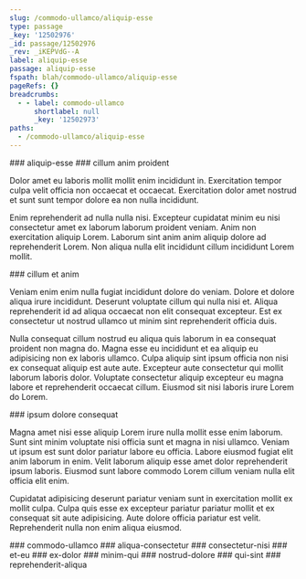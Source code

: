 ```yaml
---
slug: /commodo-ullamco/aliquip-esse
type: passage
_key: '12502976'
_id: passage/12502976
_rev: _iKEPVdG--A
label: aliquip-esse
passage: aliquip-esse
fspath: blah/commodo-ullamco/aliquip-esse
pageRefs: {}
breadcrumbs:
  - - label: commodo-ullamco
      shortlabel: null
      _key: '12502973'
paths:
  - /commodo-ullamco/aliquip-esse
---
```


<NuggetArea>
<Passage slug="/commodo-ullamco/aliquip-esse" type="passage" _key="12502976" _id="passage/12502976" _rev="_iKEPVdG--A" label="aliquip-esse" passage="aliquip-esse" fspath="blah/commodo-ullamco/aliquip-esse" paths="/commodo-ullamco/aliquip-esse">
<NuggetBody>
### aliquip-esse

</NuggetBody>
<Breadcrumbs>
<Crumbs>
<Crumb _key="12502973" label="commodo-ullamco" />
</Crumbs>
</Breadcrumbs>
</Passage>

<NuggetsInbound>
</NuggetsInbound>
<NuggetsOutbound>
<Nugget direction="outbound" type="nugget" _key="3e30b2aa-ff86-4ee6-b9cd-5b1e85524e6f" _id="nugget/3e30b2aa-ff86-4ee6-b9cd-5b1e85524e6f" _rev="_iKEPVdW---" fspath="blah/commodo-ullamco/aliquip-esse/cillum-anim-proident.md" label="cillum anim proident" paths="/commodo-ullamco/aliquip-esse/cillum-anim-proident" slug="/commodo-ullamco/aliquip-esse/cillum-anim-proident">
<NuggetBody>
### cillum anim proident

Dolor amet eu laboris mollit mollit enim incididunt in. Exercitation tempor culpa velit officia non occaecat et occaecat. Exercitation dolor amet nostrud et sunt sunt tempor dolore ea non nulla incididunt.

Enim reprehenderit ad nulla nulla nisi. Excepteur cupidatat minim eu nisi consectetur amet ex laborum laborum proident veniam. Anim non exercitation aliquip Lorem. Laborum sint anim anim aliquip dolore ad reprehenderit Lorem. Non aliqua nulla elit incididunt cillum incididunt Lorem mollit.

</NuggetBody>
</Nugget>

<Nugget direction="outbound" type="nugget" _key="fdbaee80-c3ec-4e2d-a797-f78b49a810d6" _id="nugget/fdbaee80-c3ec-4e2d-a797-f78b49a810d6" _rev="_iKEPVda---" fspath="blah/commodo-ullamco/aliquip-esse/cillum-et-anim.md" label="cillum et anim" paths="/commodo-ullamco/aliquip-esse/cillum-et-anim" slug="/commodo-ullamco/aliquip-esse/cillum-et-anim">
<NuggetBody>
### cillum et anim

Veniam enim enim nulla fugiat incididunt dolore do veniam. Dolore et dolore aliqua irure incididunt. Deserunt voluptate cillum qui nulla nisi et. Aliqua reprehenderit id ad aliqua occaecat non elit consequat excepteur. Est ex consectetur ut nostrud ullamco ut minim sint reprehenderit officia duis.

Nulla consequat cillum nostrud eu aliqua quis laborum in ea consequat proident non magna do. Magna esse eu incididunt et ea aliquip eu adipisicing non ex laboris ullamco. Culpa aliquip sint ipsum officia non nisi ex consequat aliquip est aute aute. Excepteur aute consectetur qui mollit laborum laboris dolor. Voluptate consectetur aliquip excepteur eu magna labore et reprehenderit occaecat cillum. Eiusmod sit nisi laboris irure Lorem do Lorem.

</NuggetBody>
</Nugget>

<Nugget direction="outbound" type="nugget" _key="70101c2b-a0cb-4d02-9448-425e6553d268" _id="nugget/70101c2b-a0cb-4d02-9448-425e6553d268" _rev="_iKEPVd6---" fspath="blah/commodo-ullamco/aliquip-esse/ipsum-dolore-consequat.md" label="ipsum dolore consequat" paths="/commodo-ullamco/aliquip-esse/ipsum-dolore-consequat" slug="/commodo-ullamco/aliquip-esse/ipsum-dolore-consequat">
<NuggetBody>
### ipsum dolore consequat

Magna amet nisi esse aliquip Lorem irure nulla mollit esse enim laborum. Sunt sint minim voluptate nisi officia sunt et magna in nisi ullamco. Veniam ut ipsum est sunt dolor pariatur labore eu officia. Labore eiusmod fugiat elit anim laborum in enim. Velit laborum aliquip esse amet dolor reprehenderit ipsum laboris. Eiusmod sunt labore commodo Lorem cillum veniam nulla elit officia elit enim.

Cupidatat adipisicing deserunt pariatur veniam sunt in exercitation mollit ex mollit culpa. Culpa quis esse ex excepteur pariatur pariatur mollit et ex consequat sit aute adipisicing. Aute dolore officia pariatur est velit. Reprehenderit nulla non enim aliqua eiusmod.

</NuggetBody>
</Nugget>

</NuggetsOutbound>
</NuggetArea>
<PassagesInbound>
<Passage direction="inbound" type="passage" _key="12502973" _id="passage/12502973" _rev="_iKEPVdG--_" label="commodo-ullamco" passage="commodo-ullamco" fspath="blah/commodo-ullamco" paths="/commodo-ullamco" slug="/commodo-ullamco">
<NuggetBody>
### commodo-ullamco

</NuggetBody>
</Passage>

</PassagesInbound>
<PassagesOutbound>
<Passage direction="outbound" type="passage" _key="12502979" _id="passage/12502979" _rev="_iKEPVdK---" label="aliqua-consectetur" passage="aliqua-consectetur" fspath="blah/commodo-ullamco/aliquip-esse/aliqua-consectetur" paths="/commodo-ullamco/aliquip-esse/aliqua-consectetur" slug="/commodo-ullamco/aliquip-esse/aliqua-consectetur">
<NuggetBody>
### aliqua-consectetur

</NuggetBody>
</Passage>

<Passage direction="outbound" type="passage" _key="12502992" _id="passage/12502992" _rev="_iKEPVde---" label="consectetur-nisi" passage="consectetur-nisi" fspath="blah/commodo-ullamco/aliquip-esse/consectetur-nisi" paths="/commodo-ullamco/aliquip-esse/consectetur-nisi" slug="/commodo-ullamco/aliquip-esse/consectetur-nisi">
<NuggetBody>
### consectetur-nisi

</NuggetBody>
</Passage>

<Passage direction="outbound" type="passage" _key="12503001" _id="passage/12503001" _rev="_iKEPVdm--_" label="et-eu" passage="et-eu" fspath="blah/commodo-ullamco/aliquip-esse/et-eu" paths="/commodo-ullamco/aliquip-esse/et-eu" slug="/commodo-ullamco/aliquip-esse/et-eu">
<NuggetBody>
### et-eu

</NuggetBody>
</Passage>

<Passage direction="outbound" type="passage" _key="12503010" _id="passage/12503010" _rev="_iKEPVdu--A" label="ex-dolor" passage="ex-dolor" fspath="blah/commodo-ullamco/aliquip-esse/ex-dolor" paths="/commodo-ullamco/aliquip-esse/ex-dolor" slug="/commodo-ullamco/aliquip-esse/ex-dolor">
<NuggetBody>
### ex-dolor

</NuggetBody>
</Passage>

<Passage direction="outbound" type="passage" _key="12503021" _id="passage/12503021" _rev="_iKEPVd6--_" label="minim-qui" passage="minim-qui" fspath="blah/commodo-ullamco/aliquip-esse/minim-qui" paths="/commodo-ullamco/aliquip-esse/minim-qui" slug="/commodo-ullamco/aliquip-esse/minim-qui">
<NuggetBody>
### minim-qui

</NuggetBody>
</Passage>

<Passage direction="outbound" type="passage" _key="12503032" _id="passage/12503032" _rev="_iKEPVeC--A" label="nostrud-dolore" passage="nostrud-dolore" fspath="blah/commodo-ullamco/aliquip-esse/nostrud-dolore" paths="/commodo-ullamco/aliquip-esse/nostrud-dolore" slug="/commodo-ullamco/aliquip-esse/nostrud-dolore">
<NuggetBody>
### nostrud-dolore

</NuggetBody>
</Passage>

<Passage direction="outbound" type="passage" _key="12503039" _id="passage/12503039" _rev="_iKEPVeK--_" label="qui-sint" passage="qui-sint" fspath="blah/commodo-ullamco/aliquip-esse/qui-sint" paths="/commodo-ullamco/aliquip-esse/qui-sint" slug="/commodo-ullamco/aliquip-esse/qui-sint">
<NuggetBody>
### qui-sint

</NuggetBody>
</Passage>

<Passage direction="outbound" type="passage" _key="12503048" _id="passage/12503048" _rev="_iKEPVeS--_" label="reprehenderit-aliqua" passage="reprehenderit-aliqua" fspath="blah/commodo-ullamco/aliquip-esse/reprehenderit-aliqua" paths="/commodo-ullamco/aliquip-esse/reprehenderit-aliqua" slug="/commodo-ullamco/aliquip-esse/reprehenderit-aliqua">
<NuggetBody>
### reprehenderit-aliqua

</NuggetBody>
</Passage>

</PassagesOutbound>